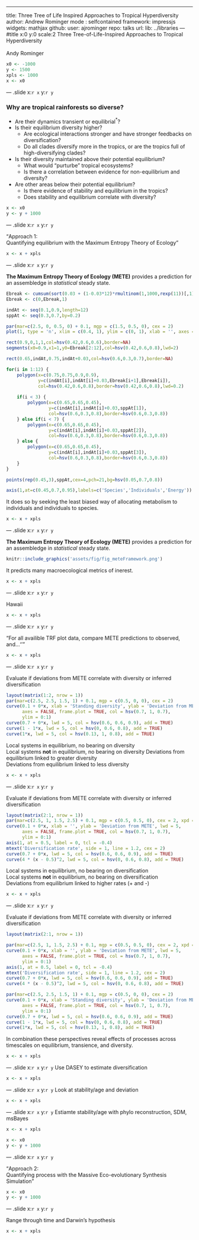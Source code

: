---
title: Three Tree of Life Inspired Approaches to Tropical Hyperdiversity
author: Andrew Rominger
mode  : selfcontained
framework: impressjs
widgets: mathjax
github:
  user: ajrominger
  repo: talks 
url:
  lib: ../libraries
--- #title x:0 y:0 scale:2
Three Tree-of-Life-Inspired Approaches to Tropical Hyperdiversity<br/>
<br/>
Andy Rominger

```r
x0 <- -1000
y <- 1500
xpls <- 1000
x <- x0

```

--- .slide x:`r x` y:`r y`

<h3>Why are tropical rainforests so diverse?</h3>

- Are their dynamics transient or equilibrial$^*$?
- Is their equilibrium diversity higher?
    - Are ecological interactions stronger and have stronger feedbacks on diversification?
    - Do all clades diversify more in the tropics, or are the tropics full of high-diversifying clades?
- Is their diversity maintained above their potential equilibrium?
    - What would "purturbe" tropical ecosystems?
    - Is there a correlation between evidence for non-equilibrium and diversity?
- Are other areas below their potential equilibrium?
    - Is there evidence of stability and equilibrium in the tropics?
    - Does stability and equilibrium correlate with diversity?



```r
x <- x0
y <- y + 1000

```


--- .slide x:`r x` y:`r y`

<q>Approach 1: <br/>Quantifying equilibrium with the Maximum Entropy Theory of Ecology</q>

```r
x <- x + xpls

```


--- .slide x:`r x` y:`r y`

**The Maximum Entropy Theory of Ecology (METE)** provides a prediction for an assembledge in *statistical* steady state.

```r

Ebreak <- cumsum(sort(0.03 + (1-0.03*12)*rmultinom(1,1000,rexp(11))[,1]/1000,decreasing=TRUE))
Ebreak <- c(0,Ebreak,1)

indAt <- seq(0.1,0.9,length=12)
sppAt <- seq(0.3,0.7,by=0.2)

par(mar=c(2.5, 0, 0.5, 0) + 0.1, mgp = c(1.5, 0.5, 0), cex = 2)
plot(1, type = 'n', xlim = c(0.4, 1), ylim = c(0, 1), xlab = '', axes = FALSE)

rect(0.9,0,1,1,col=hsv(0.42,0.6,0.6),border=NA)
segments(x0=0.9,x1=1,y0=Ebreak[2:12],col=hsv(0.42,0.6,0.8),lwd=2)

rect(0.65,indAt,0.75,indAt+0.03,col=hsv(0.6,0.3,0.7),border=NA)

for(i in 1:12) {
    polygon(x=c(0.75,0.75,0.9,0.9),
            y=c(indAt[i],indAt[i]+0.03,Ebreak[i+1],Ebreak[i]),
            col=hsv(0.42,0.6,0.8),border=hsv(0.42,0.6,0.8),lwd=0.2)
    
    if(i < 3) {
        polygon(x=c(0.65,0.65,0.45),
                y=c(indAt[i],indAt[i]+0.03,sppAt[1]),
                col=hsv(0.6,0.3,0.8),border=hsv(0.6,0.3,0.8))
    } else if(i < 7) {
        polygon(x=c(0.65,0.65,0.45),
                y=c(indAt[i],indAt[i]+0.03,sppAt[2]),
                col=hsv(0.6,0.3,0.8),border=hsv(0.6,0.3,0.8))
    } else {
        polygon(x=c(0.65,0.65,0.45),
                y=c(indAt[i],indAt[i]+0.03,sppAt[3]),
                col=hsv(0.6,0.3,0.8),border=hsv(0.6,0.3,0.8))
    }
}

points(rep(0.45,3),sppAt,cex=4,pch=21,bg=hsv(0.05,0.7,0.8))

axis(1,at=c(0.45,0.7,0.95),labels=c('Species','Individuals','Energy'))
```

It does so by seeking the least biased way of allocating metabolism to individuals and individuals to species.

```r
x <- x + xpls

```


--- .slide x:`r x` y:`r y`

**The Maximum Entropy Theory of Ecology (METE)** provides a prediction for an assembledge in *statistical* steady state.

```r
knitr::include_graphics('assets/fig/fig_meteFramework.png')
```

It predicts many macroecological metrics of inerest.

```r
x <- x + xpls
```


--- .slide x:`r x` y:`r y`

Hawaii

```r
x <- x + xpls
```

--- .slide x:`r x` y:`r y`

<q>For all availible TRF plot data, compare METE predictions to observed, and...<q/>

```r
x <- x + xpls
```


--- .slide x:`r x` y:`r y`

Evaluate if deviations from METE correlate with diversity or inferred diversification

```r

layout(matrix(1:2, nrow = 1))
par(mar=c(2.5, 2.5, 1.5, 1) + 0.1, mgp = c(0.5, 0, 0), cex = 2)
curve(0.1 + 0*x, xlab = 'Standing diversity', ylab = 'Deviation from METE', lwd = 5,
      axes = FALSE, frame.plot = TRUE, col = hsv(0.7, 1, 0.7), 
      ylim = 0:1)
curve(0.7 + 0*x, lwd = 5, col = hsv(0.6, 0.6, 0.9), add = TRUE)
curve(1 - 1*x, lwd = 5, col = hsv(0, 0.6, 0.8), add = TRUE)
curve(1*x, lwd = 5, col = hsv(0.13, 1, 0.8), add = TRUE)
```
<span style="color: `r hsv(0.7, 1, 0.7)`">Local systems in equilibrium, no bearing on diversity</span></br>
<span style="color: `r hsv(0.6, 0.6, 0.9)`">Local systems **not** in equilibrium, no bearing on diversity</span>
<span style="color: `r hsv(0, 0.6, 0.8)`">Deviations from equilibrium linked to greater diversity</span></br>
<span style="color: `r hsv(0.13, 1, 0.8)`">Deviations from equilibrium linked to less diversity</span></br>

```r
x <- x + xpls
```

--- .slide x:`r x` y:`r y`

Evaluate if deviations from METE correlate with diversity or inferred diversification

```r

layout(matrix(2:1, nrow = 1))
par(mar=c(2.5, 1, 1.5, 2.5) + 0.1, mgp = c(0.5, 0.5, 0), cex = 2, xpd = NA)
curve(0.1 + 0*x, xlab = '', ylab = 'Deviation from METE', lwd = 5,
      axes = FALSE, frame.plot = TRUE, col = hsv(0.7, 1, 0.7), 
      ylim = 0:1)
axis(1, at = 0.5, label = 0, tcl = -0.4)
mtext('Diversification rate', side = 1, line = 1.2, cex = 2)
curve(0.7 + 0*x, lwd = 5, col = hsv(0.6, 0.6, 0.9), add = TRUE)
curve(4 * (x - 0.5)^2, lwd = 5, col = hsv(0, 0.6, 0.8), add = TRUE)
```
<span style="color: `r hsv(0.7, 1, 0.7)`">Local systems in equilibrium, no bearing on diversification</span></br>
<span style="color: `r hsv(0.6, 0.6, 0.9)`">Local systems **not** in equilibrium, no bearing on diversification</span></br>
<span style="color: `r hsv(0, 0.6, 0.8)`">Deviations from equilibrium linked to higher rates (+ and -)</span></br>

```r
x <- x + xpls
```

--- .slide x:`r x` y:`r y`

Evaluate if deviations from METE correlate with diversity or inferred diversification

```r

layout(matrix(2:1, nrow = 1))

par(mar=c(2.5, 1, 1.5, 2.5) + 0.1, mgp = c(0.5, 0.5, 0), cex = 2, xpd = NA)
curve(0.1 + 0*x, xlab = '', ylab = 'Deviation from METE', lwd = 5,
      axes = FALSE, frame.plot = TRUE, col = hsv(0.7, 1, 0.7), 
      ylim = 0:1)
axis(1, at = 0.5, label = 0, tcl = -0.4)
mtext('Diversification rate', side = 1, line = 1.2, cex = 2)
curve(0.7 + 0*x, lwd = 5, col = hsv(0.6, 0.6, 0.9), add = TRUE)
curve(4 * (x - 0.5)^2, lwd = 5, col = hsv(0, 0.6, 0.8), add = TRUE)

par(mar=c(2.5, 2.5, 1.5, 1) + 0.1, mgp = c(0.5, 0, 0), cex = 2)
curve(0.1 + 0*x, xlab = 'Standing diversity', ylab = 'Deviation from METE', lwd = 5,
      axes = FALSE, frame.plot = TRUE, col = hsv(0.7, 1, 0.7), 
      ylim = 0:1)
curve(0.7 + 0*x, lwd = 5, col = hsv(0.6, 0.6, 0.9), add = TRUE)
curve(1 - 1*x, lwd = 5, col = hsv(0, 0.6, 0.8), add = TRUE)
curve(1*x, lwd = 5, col = hsv(0.13, 1, 0.8), add = TRUE)
```
In combination these perspectives reveal effects of processes across timescales on equilibrium, transience, and diversity.

```r
x <- x + xpls
```


--- .slide x:`r x` y:`r y`
Use DASEY to estimate diversification

```r
x <- x + xpls
```


--- .slide x:`r x` y:`r y`
Look at stability/age and deviation

```r
x <- x + xpls
```


--- .slide x:`r x` y:`r y`
Estiamte stability/age with phylo reconstruction, SDM, msBayes


```r
x <- x + xpls
```


```r
x <- x0
y <- y + 1000
```

--- .slide x:`r x` y:`r y`

<q>Approach 2: <br/>Quantifying process with the Massive Eco-evolutionary Synthesis Simulation</q>

```r
x <- x0
y <- y + 1000

```

--- .slide x:`r x` y:`r y`

Range through time and Darwin's hypothesis

```r
x <- x + xpls
```
